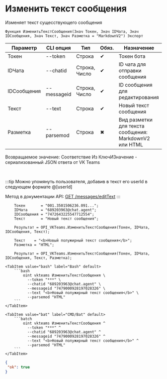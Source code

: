 ﻿---
sidebar_position: 4
---


# Изменить текст сообщения
 Изменяет текст сущесствующего сообщения



`Функция ИзменитьТекстСообщения(Знач Токен, Знач IDЧата, Знач IDСообщения, Знач Текст, Знач Разметка = "MarkdownV2") Экспорт`

  | Параметр | CLI опция | Тип | Обяз. | Назначение |
  |-|-|-|-|-|
  | Токен | --token | Строка | &#x2714; | Токен бота |
  | IDЧата | --chatid | Строка, Число | &#x2714; | ID чата для отправки сообщения |
  | IDСообщения | --messageid | Строка, Число | &#x2714; | ID сообщения для редактирования |
  | Текст | --text | Строка | &#x2714; | Новый текст сообщения |
  | Разметка | --parsemod | Строка | &#x2716; | Вид разметки для текста сообщения: MarkdownV2 или HTML |

  
  Возвращаемое значение:   Соответствие Из КлючИЗначение - сериализованный JSON ответа от VK Teams

<br/>

:::tip
Можно упомянуть пользователя, добавив в текст его userId в следующем формате @[userId]

Метод в документации API: [GET /messages/editText](https://teams.vk.com/botapi/#/messages/get_messages_editText)
:::
<br/>



```bsl title="Пример использования для 1С:Предприятие/OneScript"
    Токен       = "001.3501506236.091...";
    IDЧата      = "689203963@chat.agent";
    IDСообщения = "7472643225547712554";
    Текст       = "Новый текст сообщения";

    Результат = OPI_VKTeams.ИзменитьТекстСообщения(Токен, IDЧата, IDСообщения, Текст);

    Текст    = "<b>Новый полужирный текст сообщения</b>";
    Разметка = "HTML";

    Результат = OPI_VKTeams.ИзменитьТекстСообщения(Токен, IDЧата, IDСообщения, Текст, Разметка);
```
    

 <Tabs>
  
    <TabItem value="bash" label="Bash" default>
        ```bash
            oint vkteams ИзменитьТекстСообщения \
              --token "***" \
              --chatid "689203963@chat.agent" \
              --messageid "7479000928197028326" \
              --text "<b>Новый полужирный текст сообщения</b>" \
              --parsemod "HTML"
        ```
    </TabItem>
  
    <TabItem value="bat" label="CMD/Bat" default>
        ```batch
            oint vkteams ИзменитьТекстСообщения ^
              --token "***" ^
              --chatid "689203963@chat.agent" ^
              --messageid "7479000928197028326" ^
              --text "<b>Новый полужирный текст сообщения</b>" ^
              --parsemod "HTML"
        ```
    </TabItem>
</Tabs>


```json title="Результат"
{
 "ok": true
}
```

